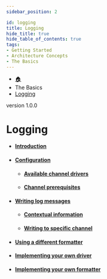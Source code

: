 ```yaml
---
sidebar_position: 2

id: logging
title: Logging
hide_title: true
hide_table_of_contents: true
tags:
- Getting Started
- Architecture Concepts
- The Basics
---
```



<nav aria-label="breadcrumbs">
    <ul class="breadcrumbs">
        <li class="breadcrumbs__item">
            <a class="breadcrumbs__link" href="/">🏠</a>
        </li>
        <li class="breadcrumbs__item">
            <a class="breadcrumbs__link">The Basics</a>
        </li>
        <li class="breadcrumbs__item">
            <a class="breadcrumbs__link" href="/docs/the-basics/logging">Logging</a>
        </li>
    </ul>
</nav>

<span class="badge badge--secondary margin-top-bot">version 1.0.0</span>

# Logging

- #### [Introduction](#id-introduction)
- #### [Configuration](#id-configuration)
  - #### [Available channel drivers](#id-available-channel-drivers)
  - #### [Channel prerequisites](#id-channel-prerequisites)
- #### [Writing log messages](#id-writing-log-messages)
  - #### [Contextual information](#id-contextual-information)
  - #### [Writing to specific channel](#id-wirting-to-specific-channel)
- #### [Using a different formatter](#id-using-a-different-formatter)
- #### [Implementing your own driver](#id-implementing-your-own-driver)
- #### [Implementing your own formatter](#id-implementing-your-own-formatter)
